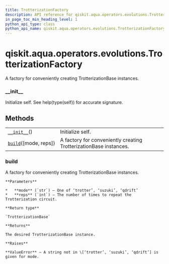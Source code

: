 ```yaml
---
title: TrotterizationFactory
description: API reference for qiskit.aqua.operators.evolutions.TrotterizationFactory
in_page_toc_min_heading_level: 1
python_api_type: class
python_api_name: qiskit.aqua.operators.evolutions.TrotterizationFactory
---
```


<span id="qiskit-aqua-operators-evolutions-trotterizationfactory" />

# qiskit.aqua.operators.evolutions.TrotterizationFactory

<Class id="qiskit.aqua.operators.evolutions.TrotterizationFactory" github="https://github.com/qiskit-community/qiskit-aqua/tree/stable/0.8/qiskit/aqua/operators/evolutions/trotterizations/trotterization_factory.py" signature="TrotterizationFactory">
  A factory for conveniently creating TrotterizationBase instances.

  ### \_\_init\_\_

  <Function id="qiskit.aqua.operators.evolutions.TrotterizationFactory.__init__" name="__init__" signature="__init__()">
    Initialize self. See help(type(self)) for accurate signature.
  </Function>

  ## Methods

  |                                                                                                                                                        |                                                                   |
  | ------------------------------------------------------------------------------------------------------------------------------------------------------ | ----------------------------------------------------------------- |
  | [`__init__`](#qiskit.aqua.operators.evolutions.TrotterizationFactory.__init__ "qiskit.aqua.operators.evolutions.TrotterizationFactory.__init__")()     | Initialize self.                                                  |
  | [`build`](#qiskit.aqua.operators.evolutions.TrotterizationFactory.build "qiskit.aqua.operators.evolutions.TrotterizationFactory.build")(\[mode, reps]) | A factory for conveniently creating TrotterizationBase instances. |

  ### build

  <Function id="qiskit.aqua.operators.evolutions.TrotterizationFactory.build" name="build" signature="static build(mode='trotter', reps=1)">
    A factory for conveniently creating TrotterizationBase instances.

    **Parameters**

    *   **mode** (`str`) – One of ‘trotter’, ‘suzuki’, ‘qdrift’
    *   **reps** (`int`) – The number of times to repeat the Trotterization circuit.

    **Return type**

    `TrotterizationBase`

    **Returns**

    The desired TrotterizationBase instance.

    **Raises**

    **ValueError** – A string not in \[‘trotter’, ‘suzuki’, ‘qdrift’] is given for mode.
  </Function>
</Class>

